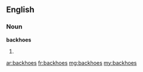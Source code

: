 ==English==

===Noun===
'''backhoes'''

# {{plural of|[[backhoe]]}}

[[ar:backhoes]]
[[fr:backhoes]]
[[mg:backhoes]]
[[my:backhoes]]